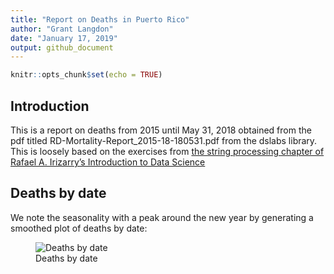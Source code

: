 ```yaml
---
title: "Report on Deaths in Puerto Rico"
author: "Grant Langdon"
date: "January 17, 2019"
output: github_document
---
```


```r
knitr::opts_chunk$set(echo = TRUE)
```

## Introduction

This is a report on deaths from 2015 until May 31, 2018 obtained from the pdf titled RD-Mortality-Report_2015-18-180531.pdf from the dslabs library. This is loosely based on the exercises from [the string processing chapter of Rafael A. Irizarry's Introduction to Data Science](https://rafalab.github.io/dsbook/string-processing.html)


## Deaths by date

We note the seasonality with a peak around the new year by generating a smoothed plot of deaths by date:

![Deaths by date](figs/plot.png)
